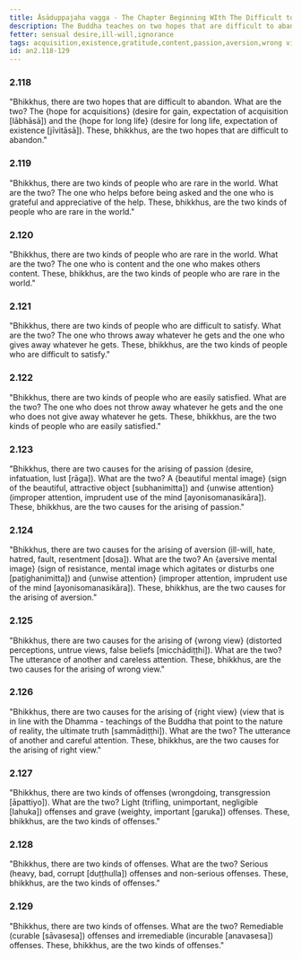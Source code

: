 ```yaml
---
title: Āsāduppajaha vagga - The Chapter Beginning WIth The Difficult to Abandon
description: The Buddha teaches on two hopes that are difficult to abandon, two kinds of people who are rare in the world, two kinds of people who are difficult to satisfy, two causes for the arising of passion, aversion, wrong view, and right view, and two kinds of offenses.
fetter: sensual desire,ill-will,ignorance
tags: acquisition,existence,gratitude,content,passion,aversion,wrong view,right view,offense,an,an2
id: an2.118-129
---
```


### 2.118

"Bhikkhus, there are two hopes that are difficult to abandon. What are the two? The \{hope for acquisitions} (desire for gain, expectation of acquisition [lābhāsā]) and the \{hope for long life} (desire for long life, expectation of existence [jīvitāsā]). These, bhikkhus, are the two hopes that are difficult to abandon."

### 2.119

"Bhikkhus, there are two kinds of people who are rare in the world. What are the two? The one who helps before being asked and the one who is grateful and appreciative of the help. These, bhikkhus, are the two kinds of people who are rare in the world."

### 2.120

"Bhikkhus, there are two kinds of people who are rare in the world. What are the two? The one who is content and the one who makes others content. These, bhikkhus, are the two kinds of people who are rare in the world."

### 2.121

"Bhikkhus, there are two kinds of people who are difficult to satisfy. What are the two? The one who throws away whatever he gets and the one who gives away whatever he gets. These, bhikkhus, are the two kinds of people who are difficult to satisfy."

### 2.122

"Bhikkhus, there are two kinds of people who are easily satisfied. What are the two? The one who does not throw away whatever he gets and the one who does not give away whatever he gets. These, bhikkhus, are the two kinds of people who are easily satisfied."

### 2.123

"Bhikkhus, there are two causes for the arising of passion (desire, infatuation, lust [rāga]). What are the two? A \{beautiful mental image} (sign of the beautiful, attractive object [subhanimitta]) and \{unwise attention} (improper attention, imprudent use of the mind [ayonisomanasikāra]). These, bhikkhus, are the two causes for the arising of passion."

### 2.124

"Bhikkhus, there are two causes for the arising of aversion (ill-will, hate, hatred, fault, resentment [dosa]). What are the two? An \{aversive mental image} (sign of resistance, mental image which agitates or disturbs one [paṭighanimitta]) and \{unwise attention} (improper attention, imprudent use of the mind [ayonisomanasikāra]). These, bhikkhus, are the two causes for the arising of aversion."

### 2.125

"Bhikkhus, there are two causes for the arising of \{wrong view} (distorted perceptions, untrue views, false beliefs [micchādiṭṭhi]). What are the two? The utterance of another and careless attention. These, bhikkhus, are the two causes for the arising of wrong view."

### 2.126

"Bhikkhus, there are two causes for the arising of \{right view} (view that is in line with the Dhamma - teachings of the Buddha that point to the nature of reality, the ultimate truth [sammādiṭṭhi]). What are the two? The utterance of another and careful attention. These, bhikkhus, are the two causes for the arising of right view."

### 2.127

"Bhikkhus, there are two kinds of offenses (wrongdoing, transgression [āpattiyo]). What are the two? Light (trifling, unimportant, negligible [lahuka]) offenses and grave (weighty, important [garuka]) offenses. These, bhikkhus, are the two kinds of offenses."

### 2.128

"Bhikkhus, there are two kinds of offenses. What are the two? Serious (heavy, bad, corrupt [duṭṭhulla]) offenses and non-serious offenses. These, bhikkhus, are the two kinds of offenses."

### 2.129

"Bhikkhus, there are two kinds of offenses. What are the two? Remediable (curable [sāvasesa]) offenses and irremediable (incurable [anavasesa]) offenses. These, bhikkhus, are the two kinds of offenses."
